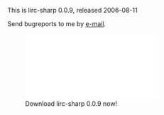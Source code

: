 This is lirc-sharp 0.0.9, released 2006-08-11

Send bugreports to me by [[Contact|e-mail]].

[[Image:Lirc-sharp-0.0.9.tar.bz2|Download lirc-sharp 0.0.9 now!]]